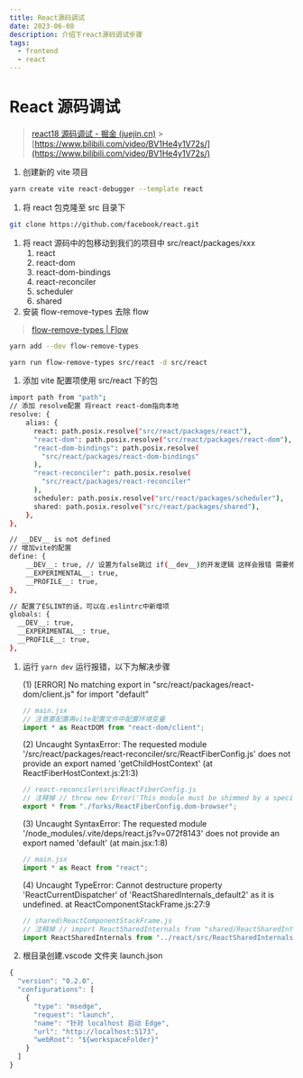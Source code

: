 ```yaml
---
title: React源码调试
date: 2023-06-08
description: 介绍下react源码调试步骤
tags:
  - frontend
  - react
---
```


# React 源码调试

> [react18 源码调试 - 掘金 (juejin.cn)](https://juejin.cn/post/7184408692262404152#comment) > [https://www.bilibili.com/video/BV1He4y1V72s/](https://www.bilibili.com/video/BV1He4y1V72s/)

1. 创建新的 vite 项目

```bash
yarn create vite react-debugger --template react
```

1. 将 react 包克隆至 src 目录下

```bash
git clone https://github.com/facebook/react.git
```

1. 将 react 源码中的包移动到我们的项目中 src/react/packages/xxx
   1. react
   2. react-dom
   3. react-dom-bindings
   4. react-reconciler
   5. scheduler
   6. shared
2. 安装 flow-remove-types 去除 flow

> [flow-remove-types | Flow](https://flow.org/en/docs/tools/flow-remove-types/)

```bash
yarn add --dev flow-remove-types

yarn run flow-remove-types src/react -d src/react
```

1. 添加 vite 配置项使用 src/react 下的包

```bash
import path from "path";
// 添加 resolve配置 将react react-dom指向本地
resolve: {
    alias: {
      react: path.posix.resolve("src/react/packages/react"),
      "react-dom": path.posix.resolve("src/react/packages/react-dom"),
      "react-dom-bindings": path.posix.resolve(
        "src/react/packages/react-dom-bindings"
      ),
      "react-reconciler": path.posix.resolve(
        "src/react/packages/react-reconciler"
      ),
      scheduler: path.posix.resolve("src/react/packages/scheduler"),
      shared: path.posix.resolve("src/react/packages/shared"),
    },
},

// __DEV__ is not defined
// 增加vite的配置
define: {
    __DEV__: true, // 设置为false跳过 if(__dev__)的开发逻辑 这样会报错 需要修改jsx_dev的引入
    __EXPERIMENTAL__: true,
    __PROFILE__: true,
},

// 配置了ESLINT的话，可以在.eslintrc中新增项
globals: {
  __DEV__: true,
  __EXPERIMENTAL__: true,
  __PROFILE__: true,
},
```

1. 运行 `yarn dev` 运行报错，以下为解决步骤

   (1) [ERROR] No matching export in "src/react/packages/react-dom/client.js" for import "default”

   ```jsx
   // main.jsx
   // 注意要配置再vite配置文件中配置环境变量
   import * as ReactDOM from "react-dom/client";
   ```

   (2) Uncaught SyntaxError: The requested module '/src/react/packages/react-reconciler/src/ReactFiberConfig.js' does not provide an export named 'getChildHostContext' (at ReactFiberHostContext.js:21:3)

   ```jsx
   // react-reconciler\src\ReactFiberConfig.js
   // 注释掉 // throw new Error('This module must be shimmed by a specific renderer.');
   export * from "./forks/ReactFiberConfig.dom-browser";
   ```

   (3) Uncaught SyntaxError: The requested module '/node_modules/.vite/deps/react.js?v=072f8143' does not provide an export named 'default' (at main.jsx:1:8)

   ```jsx
   // main.jsx
   import * as React from "react";
   ```

   (4) Uncaught TypeError: Cannot destructure property 'ReactCurrentDispatcher' of 'ReactSharedInternals_default2' as it is undefined.
   at ReactComponentStackFrame.js:27:9

   ```jsx
   // shared\ReactComponentStackFrame.js
   // 注释掉 // import ReactSharedInternals from "shared/ReactSharedInternals";
   import ReactSharedInternals from "../react/src/ReactSharedInternals";
   ```

2. 根目录创建.vscode 文件夹 launch.json

```jsx
{
  "version": "0.2.0",
  "configurations": [
    {
      "type": "msedge",
      "request": "launch",
      "name": "针对 localhost 启动 Edge",
      "url": "http://localhost:5173",
      "webRoot": "${workspaceFolder}"
    }
  ]
}
```
